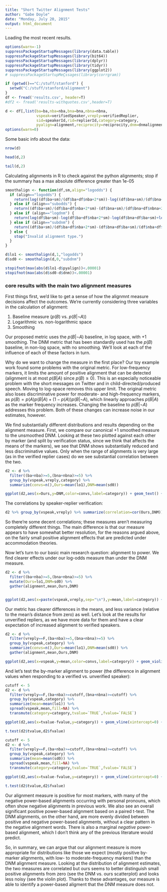 ```yaml
---
title: "Short Twitter Alignment Tests"
author: "Gabe Doyle"
date: "Monday, July 20, 2015"
output: html_document
---
```


Loading the most recent results.

```r
options(warn=-1)
suppressPackageStartupMessages(library(data.table))
suppressPackageStartupMessages(library(bit64))
suppressPackageStartupMessages(library(dplyr))
suppressPackageStartupMessages(library(tidyr))
suppressPackageStartupMessages(library(ggplot2))
# suppressPackageStartupMeÇssages(library(corrgram))

if (getwd()=="C:/stuff/stanford") {
  setwd("C:/stuff/stanford/alignment")
}
df <- fread('results.csv', header=T)
#df2 <- fread('results-withquotes.csv',header=T)

d <- df[,list(ba=ba,nba=nba,bna=bna,nbna=nbna,
              vspeak=verifiedSpeaker,vreply=verifiedReplier,
              sid=speakerId,rid=replierId,category=category,
              pyalign=alignment,reciprocity=reciprocity,dnm=dnmalignment),]
options(warn=0)
```

Some basic info about the data:

```r
nrow(d)

head(d,2)

tail(d,2)
```


Calculating alignments in R to check against the python alignments; stop if the summary has a max absolute difference greater than 1e-05

```r
smoothalign <- function(df,sm,align="logodds") {
  if (align=="logodds") {
    return(log((df$ba+sm)/(df$ba+df$nba+2*sm))-log((df$bna+sm)/(df$bna+df$nbna+2*sm)))
  } else if (align=="subodds") {
    return((df$ba+sm)/(df$ba+df$nba+2*sm)-(df$bna+sm)/(df$bna+df$nbna+2*sm))
  } else if (align=="logdnm") {
    return(log(df$ba+sm)-log(df$ba+df$nba+2*sm)-log(df$bna+df$ba+sm)+log(df$nba+df$ba+df$bna+df$nbna+2*sm))
  } else if (align=="subdnm") {
    return((df$ba+sm)/(df$ba+df$nba+2*sm)-(df$bna+df$ba+sm)/(df$nba+df$ba+df$bna+df$nbna+2*sm))
  } else {
    stop("Invalid alignment type.")
  }
} 

d$lo1 <- smoothalign(d,1,"logodds")
d$sd0 <- smoothalign(d,0,"subdnm")

stopifnot(max(abs(d$lo1-d$pyalign))<.00001)
stopifnot(max(abs(d$sd0-d$dnm))<.00001)


```

### core results with the main two alignment measures

First things first, we'd like to get a sense of how the alignmnt measure decisions affect the outcomes. We're currently considering three variables in the calculation of alignment:

1. Baseline measure ($p(B)$ vs. $p(B|\neg A)$)
2. Logarithmic vs. non-logarithmic space
3. Smoothing

Our proposed metric uses the $p(B|\neg A)$ baseline, in log space, with +1 smoothing.  The DNM metric that has been standardly used has the $p(B)$ baseline, in non-log space, with no smoothing.  We'll look at each of the influence of each of these factors in turn.

Why do we want to change the measure in the first place?  Our toy example work found some problems with the original metric.  For low-frequency markers, it limits the amount of positive alignment that can be detected (alignment is at most $p(B|A)$ since $p(B) \ge 0$).  This is an especially noticeable problem with the short messages on Twitter and in child-directed/produced speech.  Moving to log-space removes this upper limit.  The original metric also loses discriminative power for moderate- and high-frequency markers, as $p(B) = p(A) p(B|A) + (1-p(A)) p(B|\neg A)$, which linearly approaches $p(B|A)$ as the marker frequency increases.  Changing the baseline to $p(B|\neg A)$ addresses this problem.  Both of these changes can increase noise in our estimates, however.

We find substantially different distributions and results depending on the alignment measure. First, we compare our canonical +1 smoothed measure to the unsmoothed DNM.  Looking at these two plotted against each other by marker (and split by verification status, since we think that affects the means of the markers), we see that DNM shows substantially reduced and less discriminative values.  Only when the range of alignments is very large (as in the verified replier cases) do we see substantial correlation between the two.

```r
d2 <- d %>%
  filter((ba+nba)>=5,(bna+nbna)>=5) %>%
  group_by(vspeak,vreply,category) %>%
  summarize(convs=n(),Ours=mean(lo1),DNM=mean(sd0))

ggplot(d2,aes(x=Ours,y=DNM,color=convs,label=category)) + geom_text() + geom_smooth(method="loess") +facet_grid(vspeak ~ vreply,labeller = label_both) + labs(title="Comparing alignments by unverified repliers\naggregated by marker (Cutoff=5)",x="Mean our alignment (Smoothing=1)",y="Mean DNM alignment (Smoothing=0)",color="Speaker-replier\npairs using\nthe marker") + theme_bw()

```

The correlations by speaker-replier verification:

```r
d2 %>% group_by(vspeak,vreply) %>% summarize(correlation=cor(Ours,DNM))
```

So there're some decent correlations; these measures aren't measuring completely different things.  The main difference is that our measure appears to have somewhat better resolution, for the reasons argued above, on the fairly small positive alignment effects that are predicted under accommodation theories.

Now let's turn to our basic main research question: alignment to power. We find clearer effects under our log-odds measure than under the DNM measure.

```r
d2 <- d %>%
  filter((ba+nba)>=5,(bna+nbna)>=5) %>%
  mutate(Ours=lo1,DNM=sd0) %>%
  gather(alignment,mean,Ours,DNM)


ggplot(d2,aes(x=paste(vspeak,vreply,sep="\n"),y=mean,label=category)) + geom_violin() + stat_summary(geom="point",fun.y="mean") + labs(title="Alignments over all\nspeaker-replier-marker triplets (Cutoff=5)",x="Speaker/replier verification",y="Mean alignment",color="Speaker-replier\npairs using\nthe marker") + facet_wrap(~ alignment,scales="free") + theme_grey()

```

Our metric has clearer differences in the means, and less variance (relative to the mean's distance from zero) as well.  Let's look at the results for unverified repliers, as we have more data for them and have a clear expectation of increased alignment to verified speakers.

```r
d2 <- d %>%
  filter(vreply==F,(ba+nba)>=5,(bna+nbna)>=5) %>%
  group_by(vspeak,category) %>%
  summarize(convs=n(),Ours=mean(lo1),DNM=mean(sd0)) %>%
  gather(alignment,mean,Ours,DNM)

ggplot(d2,aes(x=vspeak,y=mean,color=convs,label=category)) + geom_violin() + geom_text(position=position_jitter(w=0.2),size=4) + labs(title="Non-verified repliers' alignments\naggregated by marker (Cutoff=5)",x="Speaker verification",y="Mean alignment",color="Speaker-replier\npairs using\nthe marker") + facet_wrap(~ alignment,scales="free") + theme_grey()

```

And let's test the by-marker alignment to power (the difference in alignment values when responding to a verified vs. unverified speaker):

```r
cutoff <- 5
d2 <- d %>%
  filter(vreply==F,(ba+nba)>=cutoff,(bna+nbna)>=cutoff) %>%
  group_by(vspeak,category) %>%
  summarize(mean=mean(lo1)) %>%
  spread(vspeak,mean,fill=NA) %>%
  transmute(category=category,tvalue=`TRUE`,fvalue=`FALSE`)

ggplot(d2,aes(x=tvalue-fvalue,y=category)) + geom_vline(xintercept=0) + geom_text(aes(label=category),size=4.5) + labs(title="Difference in our marker alignments by non-verified speakers\n(Cutoff=5)",x="Difference in alignment from verfied to non-verified\n(+ means aligns more to power)",y="word") + theme_bw()

t.test(d2$tvalue,d2$fvalue)
```

```r
cutoff <- 5
d2 <- d %>%
  filter(vreply==F,(ba+nba)>=cutoff,(bna+nbna)>=cutoff) %>%
  group_by(vspeak,category) %>%
  summarize(mean=mean(sd0)) %>%
  spread(vspeak,mean,fill=NA) %>%
  transmute(category=category,tvalue=`TRUE`,fvalue=`FALSE`)

ggplot(d2,aes(x=tvalue-fvalue,y=category)) + geom_vline(xintercept=0) + geom_text(aes(label=category),size=4.5) + labs(title="Difference in DNM marker alignments by non-verified speakers\n(Cutoff=5)",x="Difference in alignment from verfied to non-verified\n(+ means aligns more to power)",y="word") + theme_bw()

t.test(d2$tvalue,d2$fvalue)
```

Our alignment measure is positive for most markers, with many of the negative power-based alignments occurring with personal pronouns, which often show negative alignments in previous work.  We also see an overall significant positive power-based alignment based on a paired t-test.  The DNM alignments, on the other hand, are more evenly divided between positive and negative power-based alignments, without a clear pattern in the negative alignment words. There is also a marginal *negative* power-based alignment, which I don't think any of the previous literature would predict.

So, in summary, we can argue that our alignment measure is more appropriate for distributions like those we expect (mostly positive by-marker alignments, with low- to moderate-frequency markers) than the DNM alignment measure.  Looking at the distribution of alignment estimates, the two measures are correlated but ours seems to better distinguish small positive alignments from zero (see the DNM vs. ours scatterplot) and looks less noisy (see the violin plot). Thanks to these advantages, our measure is able to identify a power-based aligment that the DNM measure does not.

